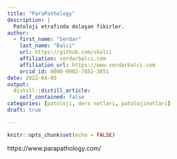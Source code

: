```yaml
---
title: "ParaPathology"
description: |
  Patoloji etrafında dolaşan fikirler.
author:
  - first_name: "Serdar"
    last_name: "Balci"
    url: https://github.com/sbalci
    affiliation: serdarbalci.com
    affiliation_url: https://www.serdarbalci.com
    orcid_id: 0000-0002-7852-3851
date: 2022-04-05
output:
  distill::distill_article:
    self_contained: false
categories: [patoloji, ders notları, patolojinotlari]
draft: true

---
```



```r
knitr::opts_chunk$set(echo = FALSE)
```


https://www.parapathology.com/


